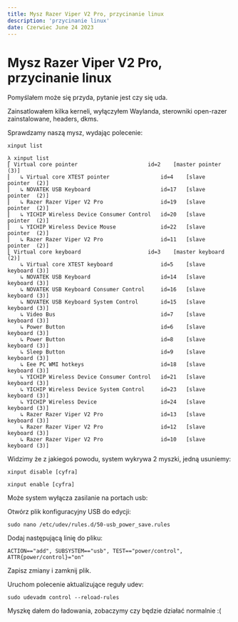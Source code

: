 ```yaml
---
title: Mysz Razer Viper V2 Pro, przycinanie linux
description: 'przycinanie linux'
date: Czerwiec June 24 2023
---
```


# Mysz Razer Viper V2 Pro, przycinanie linux

Pomyślałem może się przyda, pytanie jest czy się uda.

Zainsatlowałem kilka kerneli, wyłączyłem Waylanda, sterowniki open-razer zainstalowane, headers, dkms.

Sprawdzamy naszą mysz, wydając polecenie:

```
xinput list
```

```
λ xinput list
⎡ Virtual core pointer                    	id=2	[master pointer  (3)]
⎜   ↳ Virtual core XTEST pointer              	id=4	[slave  pointer  (2)]
⎜   ↳ NOVATEK USB Keyboard                    	id=17	[slave  pointer  (2)]
⎜   ↳ Razer Razer Viper V2 Pro                	id=19	[slave  pointer  (2)]
⎜   ↳ YICHIP Wireless Device Consumer Control 	id=20	[slave  pointer  (2)]
⎜   ↳ YICHIP Wireless Device Mouse            	id=22	[slave  pointer  (2)]
⎜   ↳ Razer Razer Viper V2 Pro                	id=11	[slave  pointer  (2)]
⎣ Virtual core keyboard                   	id=3	[master keyboard (2)]
    ↳ Virtual core XTEST keyboard             	id=5	[slave  keyboard (3)]
    ↳ NOVATEK USB Keyboard                    	id=14	[slave  keyboard (3)]
    ↳ NOVATEK USB Keyboard Consumer Control   	id=16	[slave  keyboard (3)]
    ↳ NOVATEK USB Keyboard System Control     	id=15	[slave  keyboard (3)]
    ↳ Video Bus                               	id=7	[slave  keyboard (3)]
    ↳ Power Button                            	id=6	[slave  keyboard (3)]
    ↳ Power Button                            	id=8	[slave  keyboard (3)]
    ↳ Sleep Button                            	id=9	[slave  keyboard (3)]
    ↳ Eee PC WMI hotkeys                      	id=18	[slave  keyboard (3)]
    ↳ YICHIP Wireless Device Consumer Control 	id=21	[slave  keyboard (3)]
    ↳ YICHIP Wireless Device System Control   	id=23	[slave  keyboard (3)]
    ↳ YICHIP Wireless Device                  	id=24	[slave  keyboard (3)]
    ↳ Razer Razer Viper V2 Pro                	id=13	[slave  keyboard (3)]
    ↳ Razer Razer Viper V2 Pro                	id=12	[slave  keyboard (3)]
    ↳ Razer Razer Viper V2 Pro                	id=10	[slave  keyboard (3)]
```

Widzimy że z jakiegoś powodu, system wykrywa 2 myszki, jedną usuniemy:

```
xinput disable [cyfra]
```

```
xinput enable [cyfra]
```

Może system wyłącza zasilanie na portach usb:

Otwórz plik konfiguracyjny USB do edycji:

```
sudo nano /etc/udev/rules.d/50-usb_power_save.rules
```

Dodaj następującą linię do pliku:

```
ACTION=="add", SUBSYSTEM=="usb", TEST=="power/control", ATTR{power/control}="on"
```

Zapisz zmiany i zamknij plik.

Uruchom polecenie aktualizujące reguły udev:

```
sudo udevadm control --reload-rules
```

Myszkę dałem do ładowania, zobaczymy czy będzie działać normalnie :(
